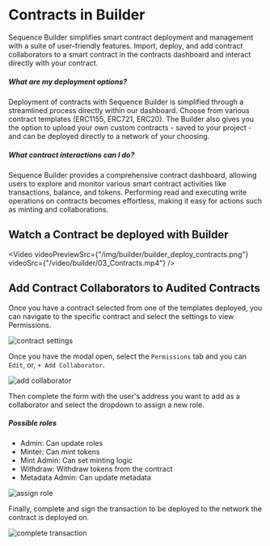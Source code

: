 
# Contracts in Builder

Sequence Builder simplifies smart contract deployment and management with a suite of user-friendly features. Import, deploy, and add contract collaborators to a smart contract in the contracts dashboard and interact directly with your contract.

##### What are my deployment options?

Deployment of contracts with Sequence Builder is simplified through a streamlined process directly within our dashboard. Choose from various contract templates (ERC1155, ERC721, ERC20). The Builder also gives you the option to upload your own custom contracts - saved to your project - and can be deployed directly to a network of your choosing.

##### What contract interactions can I do?

Sequence Builder provides a comprehensive contract dashboard, allowing users to explore and monitor various smart contract activities like transactions, balance, and tokens. Performing read and executing write operations on contracts becomes effortless, making it easy for actions such as minting and collaborations.

## Watch a Contract be deployed with Builder

<Video
  videoPreviewSrc={"/img/builder/builder_deploy_contracts.png"}
  videoSrc={"/video/builder/03_Contracts.mp4"}
/>

## Add Contract Collaborators to Audited Contracts

Once you have a contract selected from one of the templates deployed, you can navigate to the specific contract and select the settings to view Permissions.

![contract settings](/img/builder/builder_contract_specific_settings.png)

Once you have the modal open, select the `Permissions` tab and you can `Edit`, or, `+ Add Collaborator`.

![add collaborator](/img/builder/builder_contract_specific_permissions.png)

Then complete the form with the user's address you want to add as a collaborator and select the dropdown to assign a new role.

##### Possible roles

- Admin: Can update roles
- Minter: Can mint tokens
- Mint Admin: Can set minting logic
- Withdraw: Withdraw tokens from the contract
- Metadata Admin: Can update metadata

![assign role](/img/builder/builder_contract_permissions_dropdown.png)

Finally, complete and sign the transaction to be deployed to the network the contract is deployed on.

![complete transaction](/img/builder/builder_contract_permissions_transaction.png)
